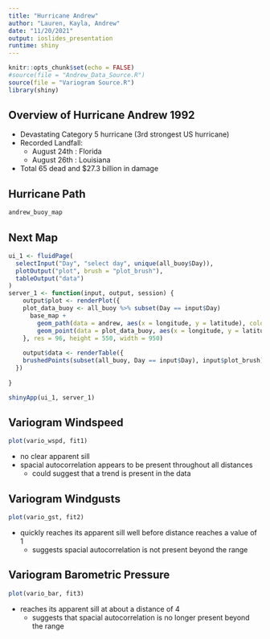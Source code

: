 ```yaml
---
title: "Hurricane Andrew"
author: "Lauren, Kayla, Andrew"
date: "11/20/2021"
output: ioslides_presentation
runtime: shiny
---
```


```r
knitr::opts_chunk$set(echo = FALSE)
#source(file = "Andrew_Data_Source.R")
source(file = "Variogram Source.R")
library(shiny)
```

## Overview of Hurricane Andrew 1992

- Devastating Category 5 hurricane (3rd strongest US hurricane)  
- Recorded Landfall:     
  - August 24th : Florida  
  - August 26th : Louisiana  
- Total 65 dead and $27.3 billion in damage  


## Hurricane Path

```r
andrew_buoy_map
```

## Next Map 

```r
ui_1 <- fluidPage(
  selectInput("Day", "select day", unique(all_buoy$Day)), 
  plotOutput("plot", brush = "plot_brush"),
  tableOutput("data")
)
server_1 <- function(input, output, session) {
    output$plot <- renderPlot({
    plot_data_buoy <- all_buoy %>% subset(Day == input$Day)
      base_map + 
        geom_path(data = andrew, aes(x = longitude, y = latitude), color = "blue", size = 1) + 
        geom_point(data = plot_data_buoy, aes(x = longitude, y = latitude))
    }, res = 96, height = 550, width = 950)
    
    output$data <- renderTable({
    brushedPoints(subset(all_buoy, Day == input$Day), input$plot_brush)
  })
      
}

shinyApp(ui_1, server_1)
```

## Variogram Windspeed

```r
plot(vario_wspd, fit1)
```
- no clear apparent sill  
- spacial autocorrelation appears to be present throughout all distances
  - could suggest that a trend is present in the data

## Variogram Windgusts

```r
plot(vario_gst, fit2)
```
- quickly reaches its apparent sill well before distance reaches a value of 1  
  - suggests spacial autocorrelation is not present beyond the range

## Variogram Barometric Pressure

```r
plot(vario_bar, fit3)
```
- reaches its apparent sill at about a distance of 4
  - suggests that spacial autocorrelation is no longer present beyond the range
